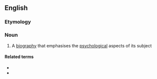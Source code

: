 ==English==
{{wikipedia}}

===Etymology===
{{prefix|en|psycho|biography}}

===Noun===
{{en-noun|psychobiographies}}

# A [[biography]] that emphasises the [[psychological]] aspects of its subject

====Related terms====
* {{l|en|psychobiographic}}
* {{l|en|psychobiographer}}